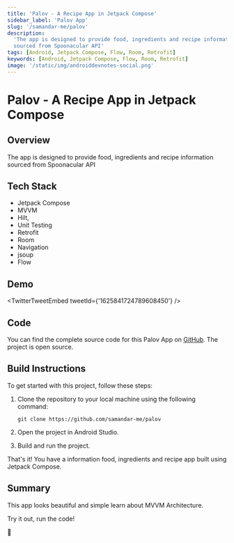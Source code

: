 ```yaml
---
title: 'Palov - A Recipe App in Jetpack Compose'
sidebar_label: 'Palov App'
slug: '/samandar-me/palov'
description:
  'The app is designed to provide food, ingredients and recipe information
  sourced from Spoonacular API'
tags: [Android, Jetpack Compose, Flow, Room, Retrofit]
keywords: [Android, Jetpack Compose, Flow, Room, Retrofit]
image: '/static/img/androiddevnotes-social.png'
---
```



# Palov - A Recipe App in Jetpack Compose

## Overview

The app is designed to provide food, ingredients and recipe information sourced
from Spoonacular API

## Tech Stack

- Jetpack Compose
- MVVM
- Hilt,
- Unit Testing
- Retrofit
- Room
- Navigation
- jsoup
- Flow

## Demo

<TwitterTweetEmbed tweetId={'1625841724789608450'} />

## Code

You can find the complete source code for this Palov App on
[GitHub](https://github.com/samandar-me/palov). The project is open source.

## Build Instructions

To get started with this project, follow these steps:

1. Clone the repository to your local machine using the following command:

   ```
   git clone https://github.com/samandar-me/palov
   ```

2. Open the project in Android Studio.

3. Build and run the project.

That's it! You have a information food, ingredients and recipe app built using
Jetpack Compose.

## Summary

This app looks beautiful and simple learn about MVVM Architecture.

Try it out, run the code!

🐣
